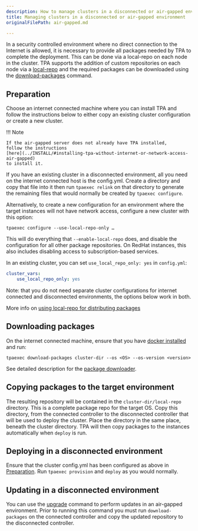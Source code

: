 ```yaml
---
description: How to manage clusters in a disconnected or air-gapped environment
title: Managing clusters in a disconnected or air-gapped environment
originalFilePath: air-gapped.md

---
```


In a security controlled environment where no direct connection to the
Internet is allowed, it is necessary to provide all packages needed by
TPA to complete the deployment. This can be done via a local-repo on
each node in the cluster. TPA supports the addition of custom
repositories on each node via a
[local-repo](local-repo/) and the required packages can be downloaded
using the [download-packages](tpaexec-download-packages/) command.

## Preparation

Choose an internet connected machine where you can install TPA and
follow the instructions below to either copy an existing cluster
configuration or create a new cluster.

!!! Note

    If the air-gapped server does not already have TPA installed,
    follow the instructions
    [here](../INSTALL/#installing-tpa-without-internet-or-network-access-air-gapped)
    to install it.

If you have an existing cluster in a disconnected environment, all you
need on the internet connected host is the config.yml. Create a
directory and copy that file into it then run `tpaexec relink` on that
directory to generate the remaining files that would normally be created
by `tpaexec configure`.

Alternatively, to create a new configuration for an environment where
the target instances will not have network access, configure a new
cluster with this option:

```
tpaexec configure --use-local-repo-only …
```

This will do everything that `--enable-local-repo` does, and disable the
configuration for all other package repositories. On RedHat instances,
this also includes disabling access to subscription-based services.

In an existing cluster, you can set `use_local_repo_only: yes` in
`config.yml`:

```yaml
cluster_vars:
    use_local_repo_only: yes
```

Note: that you do not need separate cluster configurations for internet
connected and disconnected environments, the options below work in both.

More info on [using local-repo for distributing packages](local-repo/)

## Downloading packages

On the internet connected machine, ensure that you
have [docker installed](../platform-docker/) and run:

```shell
tpaexec download-packages cluster-dir --os <OS> --os-version <version>
```

See detailed description for
the [package downloader](tpaexec-download-packages/).

## Copying packages to the target environment

The resulting repository will be contained in the
`cluster-dir/local-repo` directory. This is a complete package repo for
the target OS. Copy this directory, from the connected controller to the
disconnected controller that will be used to deploy the cluster. Place
the directory in the same place, beneath the cluster directory. TPA
will then copy packages to the instances automatically when `deploy` is
run.

## Deploying in a disconnected environment

Ensure that the cluster config.yml has been configured as above in
[Preparation](#preparation). Run `tpaexec provision` and `deploy` as you
would normally.

## Updating in a disconnected environment

You can use the [upgrade](../tpaexec-upgrade/) command to
perform updates in an air-gapped environment. Prior to running this
command you must run `download-packages` on the connected controller and
copy the updated repository to the disconnected controller.
